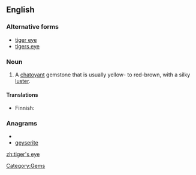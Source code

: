 ==English==

===Alternative forms===
* [[tiger eye]]
* [[tigers eye]]

{{wikipedia}}

===Noun===
{{en-noun}}

# A [[chatoyant]] gemstone that is usually yellow- to red-brown, with a silky [[luster]].

====Translations====
{{trans-top|chatoyant gemstone}}
* Finnish: {{t-|fi|tiikerinsilmä}}
{{trans-mid}}
{{trans-bottom}}

===Anagrams===
* {{alphagram|eeegirsty}}
* [[geyserite#English|geyserite]]

[[Category:Gems]]

[[zh:tiger's eye]]